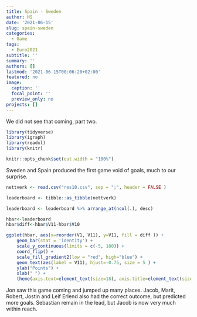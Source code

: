 ```yaml
---
title: Spain - Sweden
author: HS
date: '2021-06-15'
slug: spain-sweden
categories:
  - Game
tags:
  - Euro2021
subtitle: ''
summary: ''
authors: []
lastmod: '2021-06-15T00:06:20+02:00'
featured: no
image:
  caption: ''
  focal_point: ''
  preview_only: no
projects: []
---
```


We did not see that coming, part two.

```r

library(tidyverse)
library(igraph)
library(readxl)
library(knitr)

knitr::opts_chunk$set(out.width = "100%")

```

Sweden and Spain produced the first game void of goals, much to our surprise. 


```r

nettverk <- read.csv("res10.csv", sep = ";", header = FALSE )

leaderboard <- tibble::as_tibble(nettverk)

leaderboard <- leaderboard %>% arrange_at(ncol(.), desc)

hbar<-leaderboard 
hbar$diff<-hbar$V11-hbar$V10

ggplot(hbar, aes(x=reorder(V1, V11), y=V11, fill = diff )) + 
    geom_bar(stat = 'identity') + 
    scale_y_continuous(limits = c(-5, 180)) +
    coord_flip() + 
    scale_fill_gradient2(low = "red", high="blue") +
    geom_text(aes(label = V11), hjust=-0.75, size = 5 ) + 
    ylab("Points") +
    xlab(" ") +
    theme(axis.text=element_text(size=18), axis.title=element_text(size=18,face="bold"))

```

Jon saw this game coming and jumped up many places. Jacob, Marit, Robert, Jostin and Leif Erlend also had the correct outcome, but predicted more goals. Sebastian remain in the lead, but Jacob is now very much within reach.

